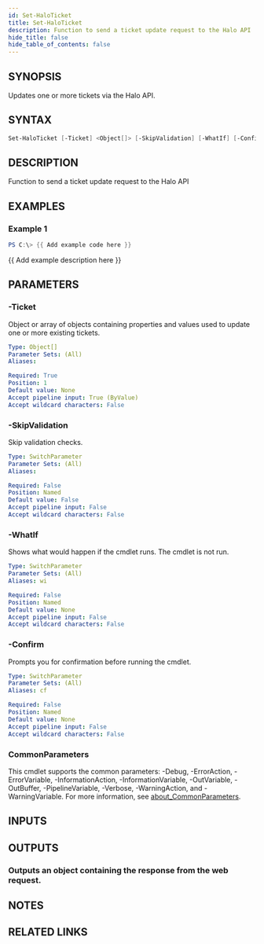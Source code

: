 ```yaml
---
id: Set-HaloTicket
title: Set-HaloTicket
description: Function to send a ticket update request to the Halo API
hide_title: false
hide_table_of_contents: false
---
```


## SYNOPSIS

Updates one or more tickets via the Halo API.

## SYNTAX

```powershell
Set-HaloTicket [-Ticket] <Object[]> [-SkipValidation] [-WhatIf] [-Confirm] [<CommonParameters>]
```

## DESCRIPTION

Function to send a ticket update request to the Halo API

## EXAMPLES

### Example 1

```powershell
PS C:\> {{ Add example code here }}
```

{{ Add example description here }}

## PARAMETERS

### -Ticket

Object or array of objects containing properties and values used to update one or more existing tickets.

```yaml
Type: Object[]
Parameter Sets: (All)
Aliases:

Required: True
Position: 1
Default value: None
Accept pipeline input: True (ByValue)
Accept wildcard characters: False
```

### -SkipValidation

Skip validation checks.

```yaml
Type: SwitchParameter
Parameter Sets: (All)
Aliases:

Required: False
Position: Named
Default value: False
Accept pipeline input: False
Accept wildcard characters: False
```

### -WhatIf

Shows what would happen if the cmdlet runs.
The cmdlet is not run.

```yaml
Type: SwitchParameter
Parameter Sets: (All)
Aliases: wi

Required: False
Position: Named
Default value: None
Accept pipeline input: False
Accept wildcard characters: False
```

### -Confirm

Prompts you for confirmation before running the cmdlet.

```yaml
Type: SwitchParameter
Parameter Sets: (All)
Aliases: cf

Required: False
Position: Named
Default value: None
Accept pipeline input: False
Accept wildcard characters: False
```

### CommonParameters

This cmdlet supports the common parameters: -Debug, -ErrorAction, -ErrorVariable, -InformationAction, -InformationVariable, -OutVariable, -OutBuffer, -PipelineVariable, -Verbose, -WarningAction, and -WarningVariable. For more information, see [about_CommonParameters](http://go.microsoft.com/fwlink/?LinkID=113216).

## INPUTS

## OUTPUTS

### Outputs an object containing the response from the web request.

## NOTES

## RELATED LINKS
